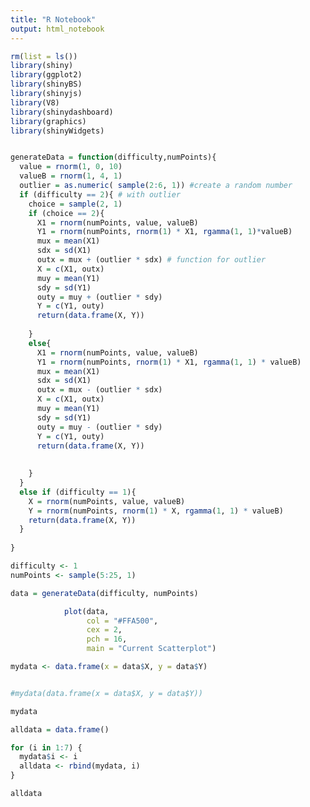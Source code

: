 ```yaml
---
title: "R Notebook"
output: html_notebook
---
```



```r
rm(list = ls())
library(shiny)
library(ggplot2)
library(shinyBS)
library(shinyjs)
library(V8)
library(shinydashboard)
library(graphics)
library(shinyWidgets)


generateData = function(difficulty,numPoints){
  value = rnorm(1, 0, 10)
  valueB = rnorm(1, 4, 1)
  outlier = as.numeric( sample(2:6, 1)) #create a random number
  if (difficulty == 2){ # with outlier
    choice = sample(2, 1)
    if (choice == 2){
      X1 = rnorm(numPoints, value, valueB)
      Y1 = rnorm(numPoints, rnorm(1) * X1, rgamma(1, 1)*valueB)
      mux = mean(X1)
      sdx = sd(X1)
      outx = mux + (outlier * sdx) # function for outlier
      X = c(X1, outx)
      muy = mean(Y1)
      sdy = sd(Y1)
      outy = muy + (outlier * sdy) 
      Y = c(Y1, outy)
      return(data.frame(X, Y))
      
    }
    else{
      X1 = rnorm(numPoints, value, valueB)
      Y1 = rnorm(numPoints, rnorm(1) * X1, rgamma(1, 1) * valueB)
      mux = mean(X1)
      sdx = sd(X1)
      outx = mux - (outlier * sdx)
      X = c(X1, outx)
      muy = mean(Y1)
      sdy = sd(Y1)
      outy = muy - (outlier * sdy)
      Y = c(Y1, outy)
      return(data.frame(X, Y))
      
      
    }
  }
  else if (difficulty == 1){
    X = rnorm(numPoints, value, valueB)
    Y = rnorm(numPoints, rnorm(1) * X, rgamma(1, 1) * valueB)
    return(data.frame(X, Y))
  }
  
}

```

```r

difficulty <- 1
numPoints <- sample(5:25, 1)

```

```r

data = generateData(difficulty, numPoints)

```


```r
            plot(data,
                 col = "#FFA500",
                 cex = 2,
                 pch = 16,
                 main = "Current Scatterplot")

```


```r

mydata <- data.frame(x = data$X, y = data$Y)


#mydata(data.frame(x = data$X, y = data$Y))

mydata

```

```r

alldata = data.frame()

for (i in 1:7) {
  mydata$i <- i
  alldata <- rbind(mydata, i)
}

alldata

```










